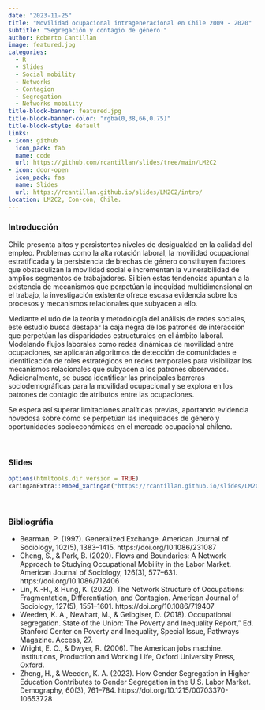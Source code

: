 ```yaml
---
date: "2023-11-25"
title: "Movilidad ocupacional intrageneracional en Chile 2009 - 2020"
subtitle: "Segregación y contagio de género "
author: Roberto Cantillan
image: featured.jpg
categories:
  - R
  - Slides
  - Social mobility
  - Networks
  - Contagion
  - Segregation
  - Networks mobility
title-block-banner: featured.jpg
title-block-banner-color: "rgba(0,38,66,0.75)"
title-block-style: default
links:
- icon: github
  icon_pack: fab
  name: code
  url: https://github.com/rcantillan/slides/tree/main/LM2C2
- icon: door-open
  icon_pack: fas
  name: Slides
  url: https://rcantillan.github.io/slides/LM2C2/intro/
location: LM2C2, Con-cón, Chile. 
---
```


### Introducción

Chile presenta altos y persistentes niveles de desigualdad en la calidad del empleo. Problemas como la alta rotación laboral, la movilidad ocupacional estratificada y la persistencia de brechas de género constituyen factores que obstaculizan la movilidad social e incrementan la vulnerabilidad de amplios segmentos de trabajadores. Si bien estas tendencias apuntan a la existencia de mecanismos que perpetúan la inequidad multidimensional en el trabajo, la investigación existente ofrece escasa evidencia sobre los procesos y mecanismos relacionales que subyacen a ello.

Mediante el udo de la teoría y metodología del análisis de redes sociales, este estudio busca destapar la caja negra de los patrones de interacción que perpetúan las disparidades estructurales en el ámbito laboral. Modelando flujos laborales como redes dinámicas de movilidad entre ocupaciones, se aplicarán algoritmos de detección de comunidades e identificación de roles estratégicos en redes temporales para visibilizar los mecanismos relacionales que subyacen a los patrones observados. Adicionalmente, se busca identificar las principales barreras sociodemográficas para la movilidad ocupacional y se explora en los patrones de contagio de atributos entre las ocupaciones. 

Se espera así superar limitaciones analíticas previas, aportando evidencia novedosa sobre cómo se perpetúan las inequidades de género y oportunidades socioeconómicas en el mercado ocupacional chileno.

&nbsp;
&nbsp;

### Slides
```r
options(htmltools.dir.version = TRUE)
xaringanExtra::embed_xaringan("https://rcantillan.github.io/slides/LM2C2/intro/", ratio = "16:9")
```

&nbsp;
&nbsp;

### Bibliográfia

- Bearman, P. (1997). Generalized Exchange. American Journal of Sociology, 102(5), 1383–1415. https://doi.org/10.1086/231087
- Cheng, S., & Park, B. (2020). Flows and Boundaries: A Network Approach to Studying Occupational Mobility in the Labor Market. American Journal of Sociology, 126(3), 577–631. https://doi.org/10.1086/712406
- Lin, K.-H., & Hung, K. (2022). The Network Structure of Occupations: Fragmentation, Differentiation, and Contagion. American Journal of Sociology, 127(5), 1551–1601. https://doi.org/10.1086/719407
- Weeden, K. A., Newhart, M., & Gelbgiser, D. (2018). Occupational segregation. State of the Union: The Poverty and Inequality Report,” Ed. Stanford Center on Poverty and Inequality, Special Issue, Pathways Magazine. Access, 27.
- Wright, E. O., & Dwyer, R. (2006). The American jobs machine. Institutions, Production and Working Life, Oxford University Press, Oxford.
- Zheng, H., & Weeden, K. A. (2023). How Gender Segregation in Higher Education Contributes to Gender Segregation in the U.S. Labor Market. Demography, 60(3), 761–784. https://doi.org/10.1215/00703370-10653728
















